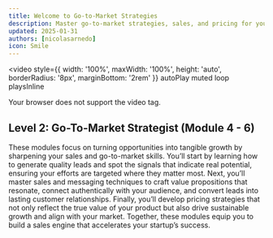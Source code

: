 ```yaml
---
title: Welcome to Go-to-Market Strategies
description: Master go-to-market strategies, sales, and pricing for your Web3 startup
updated: 2025-01-31
authors: [nicolasarnedo]
icon: Smile
---
```


<video 
  style={{ width: '100%', maxWidth: '100%', height: 'auto', borderRadius: '8px', marginBottom: '2rem' }}
  autoPlay 
  muted 
  loop 
  playsInline
>
  <source src="/common-images/codebase-entrepreneur-academy/entrepreneur-acadamy.mp4" type="video/mp4" />
  Your browser does not support the video tag.
</video>

## Level 2: Go-To-Market Strategist (Module 4 - 6)

These modules focus on turning opportunities into tangible growth by sharpening your sales and go-to-market skills. You’ll start by learning how to generate quality leads and spot the signals that indicate real potential, ensuring your efforts are targeted where they matter most. Next, you’ll master sales and messaging techniques to craft value propositions that resonate, connect authentically with your audience, and convert leads into lasting customer relationships. Finally, you’ll develop pricing strategies that not only reflect the true value of your product but also drive sustainable growth and align with your market. Together, these modules equip you to build a sales engine that accelerates your startup’s success.
